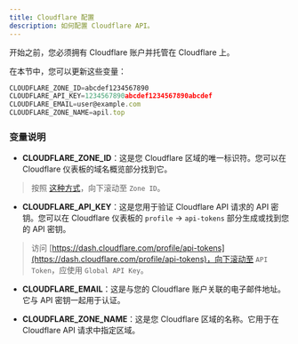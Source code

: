 ---
title: Cloudflare 配置
description: 如何配置 Cloudflare API。
---

开始之前，您必须拥有 Cloudflare 账户并托管在 Cloudflare 上。

在本节中，您可以更新这些变量：

```js title=".env"
CLOUDFLARE_ZONE_ID=abcdef1234567890
CLOUDFLARE_API_KEY=1234567890abcdef1234567890abcdef
CLOUDFLARE_EMAIL=user@example.com
CLOUDFLARE_ZONE_NAME=apil.top
```

### 变量说明

- **CLOUDFLARE_ZONE_ID**：这是您 Cloudflare 区域的唯一标识符。您可以在 Cloudflare 仪表板的域名概览部分找到它。

> 按照 [这种方式](https://dash.cloudflare.com/Your_Acount_Id/apil.top)，向下滚动至 `Zone ID`。
  
- **CLOUDFLARE_API_KEY**：这是您用于验证 Cloudflare API 请求的 API 密钥。您可以在 Cloudflare 仪表板的 `profile` -> `api-tokens` 部分生成或找到您的 API 密钥。

> 访问 [https://dash.cloudflare.com/profile/api-tokens](https://dash.cloudflare.com/profile/api-tokens)，向下滚动至 `API Token`，应使用 `Global API Key`。
  
- **CLOUDFLARE_EMAIL**：这是与您的 Cloudflare 账户关联的电子邮件地址。它与 API 密钥一起用于认证。

- **CLOUDFLARE_ZONE_NAME**：这是您 Cloudflare 区域的名称。它用于在 Cloudflare API 请求中指定区域。

